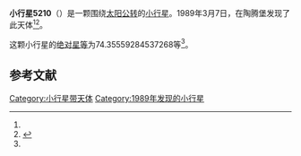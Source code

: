 {{Infobox planet
| bgcolour = #FFFFC0
| name = 5210 Saint-Saens
| symbol = 
| image = 
| caption = 
| discovery = yes
| discovery_ref = 
| discoverer = {{link-en|佛蒙特·伯根|Freimut Börngen}}
| discovery_site = [[陶腾堡|陶腾堡]] 
| discovered = 1989年3月7日
| designations = yes
| mp_name = 
| named_after = 
| alt_names = 1989 EL6/ 1953 TE1 / 1970 EY1 / 1976 UK3
| mp_category = [[主带小行星|主带小行星]]
| orbit_ref = <ref name="a">[http://ssd.jpl.nasa.gov/sbdb.cgi?sstr=5210 5210 Saint-Saens] {{Wayback|url=http://ssd.jpl.nasa.gov/sbdb.cgi?sstr=5210 |date=20140922093548 }}，小行星數據庫瀏覽器（JPL Small-Body Database Browser）－[[美国国家航空航天局|美国国家航空航天局]]喷气推进实验室</ref>
| epoch = 2456400.5 (2013年4月18日更新)
| aphelion = {{convert|2.802767301697237|AU|km|3|abbr=on|lk=out}}
| perihelion = {{convert|2.077810971420517|AU|km|3|abbr=on}}
| semimajor = {{convert|2.440289136558877|AU|km|3|abbr=on}}
| eccentricity = 0.148539023
| period = 1392.388272 [[日|日]]<br />3.81[[儒略年|儒略年]]
| avg_speed = 
| inclination = 2.140536978055318
| asc_node = .5367488784871697
| mean_anomaly = 
| arg_peri = 74.35559284537268
| satellites = 
| physical_characteristics = yes
| dimensions = 
| mass = 
| density = 
| surface_grav = 
| escape_velocity = 
| sidereal_day = 
| axial_tilt = 
| pole_ecliptic_lat = 
| pole_ecliptic_lon = 
| albedo = 
| temperatures= 
| temp_name1 = 
| mean_temp_1 = 
| max_temp_1 = 
| temp_name2 = 
| max_temp_2 = 
| spectral_type = 
| abs_magnitude = 74.35559284537268
}}

'''小行星5210'''（{{lang-en|5210 Saint-Saens}}）是一颗围绕[[太阳|太阳]][[公转|公转]]的[[小行星|小行星]]。1989年3月7日，{{link-en|佛蒙特·伯根|Freimut Börngen}}在陶腾堡发现了此天体<ref name="a" /><ref>{{cite news|title=小行星列表|url=http://cfa-www.harvard.edu/iau/lists/NumberedMPs.txt|accessdate=2013-07-08|newspaper=哈佛大学|archive-date=2008-05-17|archive-url=https://web.archive.org/web/20080517010638/http://cfa-www.harvard.edu/iau/lists/NumberedMPs.txt|dead-url=no}}</ref>。

这颗小行星的[[绝对星等|绝对星等]]为74.35559284537268等<ref name="a" />。

==参考文献==
{{reflist}}
{{Minor Planet Number|[[小行星5209|小行星5209]]|[[小行星5211|小行星5211]]}}

{{小天体}}

[[Category:小行星带天体|Category:小行星带天体]]
[[Category:1989年发现的小行星|Category:1989年发现的小行星]]

{{asteroid-stub}}